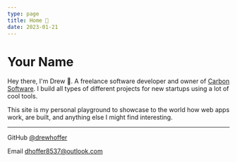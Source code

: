 ```yaml
---
type: page
title: Home 🏡
date: 2023-01-21
---
```


# Your Name

Hey there, I'm Drew 🤠. A freelance software developer and owner of [Carbon Software](https://carbonsoftware.dev). I build all types of different projects for new startups using a lot of cool tools.

This site is my personal playground to showcase to the world how web apps work, are built, and anything else I might find interesting.

---

<div>

GitHub [@drewhoffer](https://github.com/drewhoffer)

Email dhoffer8537@outlook.com

</div>
